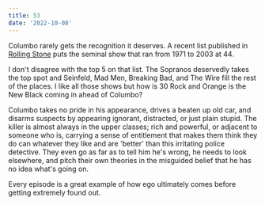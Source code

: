 ```yaml
---
title: 53
date: '2022-10-08'
---
```


Columbo rarely gets the recognition it deserves. A recent list published in [Rolling Stone](https://www.rollingstone.com/tv-movies/tv-movie-lists/100-greatest-tv-shows-of-all-time-105998) puts the seminal show that ran from 1971 to 2003 at 44.

I don't disagree with the top 5 on that list. The Sopranos deservedly takes the top spot and Seinfeld, Mad Men, Breaking Bad, and The Wire fill the rest of the places. I like all those shows but how is 30 Rock and Orange is the New Black coming in ahead of Columbo?

Columbo takes no pride in his appearance, drives a beaten up old car, and disarms suspects by appearing ignorant, distracted, or just plain stupid. The killer is almost always in the upper classes; rich and powerful, or adjacent to someone who is, carrying a sense of entitlement that makes them think they do can whatever they like and are 'better' than this irritating police detective. They even go as far as to tell him he's wrong, he needs to look elsewhere, and pitch their own theories in the misguided belief that he has no idea what's going on.

Every episode is a great example of how ego ultimately comes before getting extremely found out.

